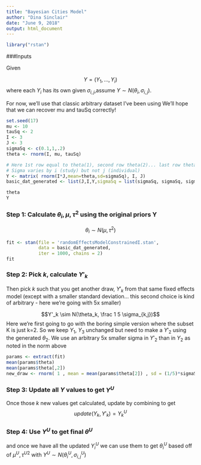 ```yaml
---
title: "Bayesian Cities Model"
author: "Dina Sinclair"
date: "June 9, 2018"
output: html_document
---
```


```r
library("rstan")
```

###Inputs

Given

$$Y = (Y_1, \dots, Y_i) $$
where each $Y_i$ has its own given $\sigma_{i,j}$,assume $Y \sim N(\theta_i, \sigma_{i,j})$.

For now, we'll use that classic arbitrary dataset I've been using
We'll hope that we can recover mu and tauSq correctly!
```r
set.seed(17)
mu <- 10
tauSq <- 2
I <- 3
J <- 3
sigmaSq <- c(0.1,1,.2)
theta <- rnorm(I, mu, tauSq)

# Here 1st row equal to theta(1), second row theta(2)... last row theta(I)
# Sigma varies by i (study) but not j (individual)
Y <- matrix( rnorm(I*J,mean=theta,sd=sigmaSq), I, J) 
basic_dat_generated <- list(J,I,Y,sigmaSq = list(sigmaSq, sigmaSq, sigmaSq))

theta
Y
```

### Step 1: Calculate $\theta_i, \mu, \tau^2$ using the original priors Y

$$\theta_i \sim N(\mu, \tau^2)$$

```r
fit <- stan(file = 'randomEffectsModelConstrainedI.stan', 
            data = basic_dat_generated, 
            iter = 1000, chains = 2)
fit
```


### Step 2: Pick $k$, calculate $Y'_k$

Then pick $k$ such that you get another draw, $Y'_k$ from that same fixed effects model (except with a smaller standard deviation... this second choice is kind of arbitrary - here we're going with 5x smaller)

$$Y'_k \sim N(\theta_k, \frac 1 5 \sigma_{k,j})$$
Here we're first going to go with the boring simple version where the subset K is just k=2. So we keep $Y_1$, $Y_3$ unchanged but need to make a $Y'_2$ using the generated $\theta_2$. We use an arbitrary 5x smaller sigma in $Y'_2$ than in $Y_2$ as noted in the norm above
```r
params <- extract(fit)
mean(params$theta)
mean(params$theta[,2])
new_draw <- rnorm( 1 , mean = mean(params$theta[2]) , sd = (1/5)*sigmaSq[2] )
```

### Step 3: Update all $Y$ values to get $Y^U$

Once those $k$ new values get calculated, update by combining to get 
$$update(Y_k, Y'_k) = Y^U_k$$

### Step 4: Use $Y^U$ to get final $\theta^U$

and once we have all the updated $Y_i^U$ we can use them to get $\theta_i^U$ based off of $\mu^U, \tau^{U2}$ with $Y^U \sim N(\theta^U_i, \sigma^U_{i,j})$ 







